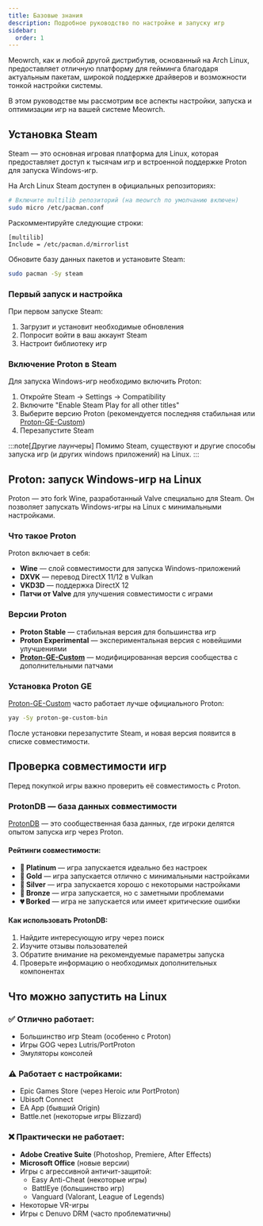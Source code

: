```yaml
---
title: Базовые знания
description: Подробное руководство по настройке и запуску игр
sidebar: 
  order: 1
---
```



Meowrch, как и любой другой дистрибутив, основанный на Arch Linux, предоставляет отличную платформу для гейминга благодаря актуальным пакетам, широкой поддержке драйверов и возможности тонкой настройки системы. 

В этом руководстве мы рассмотрим все аспекты настройки, запуска и оптимизации игр на вашей системе Meowrch.

## Установка Steam

Steam — это основная игровая платформа для Linux, которая предоставляет доступ к тысячам игр и встроенной поддержке Proton для запуска Windows-игр.

На Arch Linux Steam доступен в официальных репозиториях:

```bash
# Включите multilib репозиторий (на meowrch по умолчанию включен)
sudo micro /etc/pacman.conf
```

Раскомментируйте следующие строки:
```
[multilib]
Include = /etc/pacman.d/mirrorlist
```

Обновите базу данных пакетов и установите Steam:
```bash
sudo pacman -Sy steam
```

### Первый запуск и настройка

При первом запуске Steam:
1. Загрузит и установит необходимые обновления
2. Попросит войти в ваш аккаунт Steam
3. Настроит библиотеку игр

### Включение Proton в Steam

Для запуска Windows-игр необходимо включить Proton:

1. Откройте Steam → Settings → Compatibility
2. Включите "Enable Steam Play for all other titles"
3. Выберите версию Proton (рекомендуется последняя стабильная или [Proton-GE-Custom](#установка-proton-ge))
4. Перезапустите Steam

:::note[Другие лаунчеры]
Помимо Steam, существуют и другие способы запуска игр (и других windows приложений) на Linux.
:::

## Proton: запуск Windows-игр на Linux

Proton — это fork Wine, разработанный Valve специально для Steam. Он позволяет запускать Windows-игры на Linux с минимальными настройками.

### Что такое Proton

Proton включает в себя:
- **Wine** — слой совместимости для запуска Windows-приложений
- **DXVK** — перевод DirectX 11/12 в Vulkan
- **VKD3D** — поддержка DirectX 12
- **Патчи от Valve** для улучшения совместимости с играми

### Версии Proton

- **Proton Stable** — стабильная версия для большинства игр
- **Proton Experimental** — экспериментальная версия с новейшими улучшениями
- **[Proton-GE-Custom](https://github.com/GloriousEggroll/proton-ge-custom)** — модифицированная версия сообщества с дополнительными патчами

### Установка Proton GE

[Proton-GE-Custom](https://github.com/GloriousEggroll/proton-ge-custom) часто работает лучше официального Proton:

```bash
yay -Sy proton-ge-custom-bin
```

После установки перезапустите Steam, и новая версия появится в списке совместимости.

## Проверка совместимости игр

Перед покупкой игры важно проверить её совместимость с Proton.

### ProtonDB — база данных совместимости

[ProtonDB](https://www.protondb.com/) — это сообщественная база данных, где игроки делятся опытом запуска игр через Proton.

#### Рейтинги совместимости:

- **🥇 Platinum** — игра запускается идеально без настроек
- **🥈 Gold** — игра запускается отлично с минимальными настройками
- **🥉 Silver** — игра запускается хорошо с некоторыми настройками
- **🔶 Bronze** — игра запускается, но с заметными проблемами
- **💔 Borked** — игра не запускается или имеет критические ошибки

#### Как использовать ProtonDB:

1. Найдите интересующую игру через поиск
2. Изучите отзывы пользователей
3. Обратите внимание на рекомендуемые параметры запуска
4. Проверьте информацию о необходимых дополнительных компонентах

## Что можно запустить на Linux

### ✅ Отлично работает:
- Большинство игр Steam (особенно с Proton)
- Игры GOG через Lutris/PortProton
- Эмуляторы консолей

### ⚠️ Работает с настройками:
- Epic Games Store (через Heroic или PortProton)
- Ubisoft Connect
- EA App (бывший Origin)
- Battle.net (некоторые игры Blizzard)

### ❌ Практически не работает:
- **Adobe Creative Suite** (Photoshop, Premiere, After Effects)
- **Microsoft Office** (новые версии)
- Игры с агрессивной античит-защитой:
  - Easy Anti-Cheat (некоторые игры)
  - BattlEye (большинство игр)
  - Vanguard (Valorant, League of Legends)
- Некоторые VR-игры
- Игры с Denuvo DRM (часто проблематичны)
